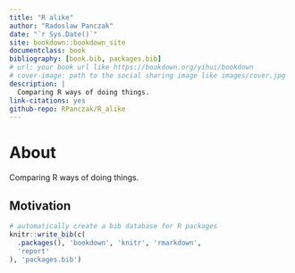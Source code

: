 ```yaml
--- 
title: "R alike"
author: "Radoslaw Panczak"
date: "`r Sys.Date()`"
site: bookdown::bookdown_site
documentclass: book
bibliography: [book.bib, packages.bib]
# url: your book url like https://bookdown.org/yihui/bookdown
# cover-image: path to the social sharing image like images/cover.jpg
description: |
  Comparing R ways of doing things.
link-citations: yes
github-repo: RPanczak/R_alike
---
```


# About

Comparing R ways of doing things.

## Motivation

```r
# automatically create a bib database for R packages
knitr::write_bib(c(
  .packages(), 'bookdown', 'knitr', 'rmarkdown',
  'report'
), 'packages.bib')
```
